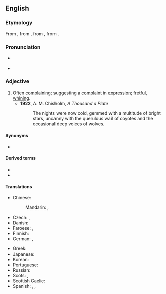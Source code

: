 ==English==

===Etymology===
From {{etyl|fro|en}} {{m|fro|querelos}}, from {{etyl|LL.|en}} {{m|la|querulōsus}}, from {{etyl|la|en}} {{m|la|querulus}}, from {{m|la|queror||I complain}}.

===Pronunciation===
* {{a|UK}} {{IPA|/ˈkwɛɹ(j)ʊləs/|lang=en}}
* {{IPA|/ˈkwɛɹ(j)ələs/|/ˈkwiːɹ(j)ələs/|lang=en}}

===Adjective===
{{en-adj}}

# Often [[complain]]ing; suggesting a [[complaint]] in [[expression]]; [[fret|fretful]], [[whine|whining]].
#* '''1922''', A. M. Chisholm, ''A Thousand a Plate''
#*:The nights were now cold, gemmed with a multitude of bright stars, uncanny with the querulous wail of coyotes and the occasional deep voices of wolves. 

====Synonyms====
* {{seeSynonyms|irritable|peevish|sad}}

====Derived terms====
* {{l|en|querulously}}
* {{l|en|querulousness}}

====Translations====
{{trans-top|often complaining}}
* Chinese:
*: Mandarin: {{t|cmn|[[愛]][[嘮叨]]}}, {{t|cmn|[[爱]][[嘮叨]]|tr=ài láodao}}
* Czech: {{t|cs|fňukavý|m}}, {{t|cs|hašteřivý|m}}
* Danish: {{t-needed|da}}
* Faroese: {{t|fo|knarrutur}}, {{t|fo|grenjutur}}
* Finnish: {{t+|fi|ruikuttava}}
* German: {{t|de|nörglerisch}}, {{t|de|quengelig}}
{{trans-mid}}
* Greek: {{t+|el|μεμψίμοιρος}}
* Japanese: {{t|ja|短気|tr=[[たんき]], tanki}}
* Korean: {{t-needed|ko}}
* Portuguese: {{t-needed|pt}}
* Russian: {{t+|ru|ворчливый}}
* Scots: {{t|sco|fashious}}, {{t|sco|girnie}}
* Scottish Gaelic: {{t|gd|gearanach}}
* Spanish: {{t|es|quejoso}}, {{t+|es|quejicoso}}, {{t+|es|quejumbroso}}
{{trans-bottom}}